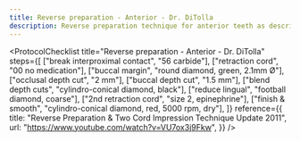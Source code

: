 ```yaml
---
title: Reverse preparation - Anterior - Dr. DiTolla
description: Reverse preparation technique for anterior teeth as described by Dr. DiTolla
---
```



<ProtocolChecklist
  title="Reverse preparation - Anterior - Dr. DiTolla"
  steps={[
    ["break interproximal contact", "56 carbide"],
    ["retraction cord", "00 no medication"],
    ["buccal margin", "round diamond, green, 2.1mm Ø"],
    ["occlusal depth cut", "2 mm"],
    ["buccal depth cut", "1.5 mm"],
    ["blend depth cuts", "cylindro-conical diamond, black"],
    ["reduce lingual", "football diamond, coarse"],
    ["2nd retraction cord", "size 2, epinephrine"],
    ["finish & smooth", "cylindro-conical diamond, red, 5000 rpm, dry"],
  ]}
  reference={{
    title: "Reverse Preparation & Two Cord Impression Technique Update 2011",
    url: "https://www.youtube.com/watch?v=VU7ox3j9Fkw",
  }}
/>
